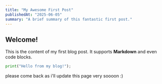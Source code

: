```yaml
---
title: "My Awesome First Post"
publishedAt: "2025-06-05" 
summary: "A brief summary of this fantastic first post."
---
```


## Welcome!

This is the content of my first blog post. 
It supports **Markdown** and even code blocks.

```python
print("Hello from my blog!");
```
please come back as i'll update this page very soooon :)